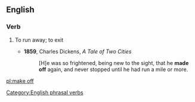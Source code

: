 ==English==
===Verb===
{{infl|en|verb|head=to [[make]] [[off]]}}

# {{intransitive}} To run away; to exit
#* '''1859''', Charles Dickens, ''A Tale of Two Cities''
#*: [H]e was so frightened, being new to the sight, that he '''made off''' again, and never stopped until he had run a mile or more.

[[Category:English phrasal verbs]]

[[pl:make off]]